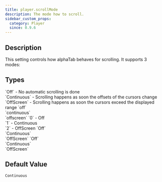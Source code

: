 ```yaml
---
title: player.scrollMode
description: The mode how to scroll.
sidebar_custom_props:
  category: Player
  since: 0.9.6
---
```


<SinceBadge since="0.9.6" />


## Description

This setting controls how alphaTab behaves for scrolling. It supports 3 modes: 

<PropertyDescription metadata={metadata} showJson={true} />

## Types

<TypeTable>
    <TypeRow type="js" name="alphaTab.ScrollMode">
        `Off` - No automatic scrolling is done<br />
        `Continuous` - Scrolling happens as soon the offsets of the cursors change<br />
        `OffScreen` - Scrolling happens as soon the cursors exceed the displayed range
    </TypeRow>
    <TypeRow type="json-js-html" name="string">
        `off`<br />
        `continuous`<br />
        `offscreen`
    </TypeRow>
    <TypeRow type="json-js-html" name="int">
        `0` - Off<br />
        `1` - Continuous<br />
        `2` - OffScreen
    </TypeRow>
    <TypeRow type="net" name="AlphaTab.ScrollMode">
        `Off`<br />
        `Continuous`<br />
        `OffScreen`
    </TypeRow>
    <TypeRow type="android" name="alphaTab.ScrollMode">
        `Off`<br />
        `Continuous`<br />
        `OffScreen`
    </TypeRow>

</TypeTable>

## Default Value

`Continuous`